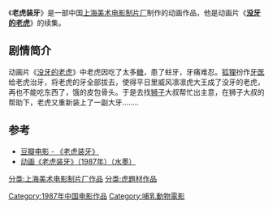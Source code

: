 {{Infobox Film
|片名          = 老虎装牙
|其他名称      = 
|图像          = 
|图像说明      = 
|导演          = [[浦稼祥|浦稼祥]]
|监制          = 
|制片          = 
|编剧          = [[王树枕|王树枕]]
|剧本          = 
|故事          = 
|原著          = 
|旁白          = 
|统筹          = 
|主演          = 
|分级          = 
|副标题        = 
|主题曲        = 
|片头曲        = 
|片尾曲        = 
|配乐          = 
|摄影          = 
|剪辑          = 
|制片商        = [[上海美术电影制片厂|上海美术电影制片厂]]
|发行商        = 
|上映日期      = 1987年
|发行日期      = 
|片长          = 20分钟
|产地          = {{CHNML}}
|语言          = [[汉语普通话|汉语普通话]]
|官方网站      = 
|预算          = 
|票房          = 
|前集          = 
|续集          = 
|中国大陆片名  = 
|香港片名      = 
|澳门片名      = 
|台湾片名      = 
|新马片名      = 
|sarft_id    = <!-- 公映许可号码 -->
|amg_id      = <!-- AMG（All Media Guide）ID -->
|imdb_id     = <!-- IMDB（互联网电影数据库）ID -->
}}

《'''老虎装牙'''》是一部中国[[上海美术电影制片厂|上海美术电影制片厂]]制作的动画作品，他是动画片《'''[[没牙的老虎|没牙的老虎]]'''》的续集。

==剧情简介==
动画片《[[没牙的老虎|没牙的老虎]]》中老虎因吃了太多[[糖|糖]]，患了蛀牙，牙痛难忍。[[狐狸|狐狸]]扮作[[牙医|牙医]]给老虎治牙，将老虎的牙全部拔去，使得平日里威风凛凛虎大王成了没牙的老虎，再也不能吃东西了，饿的皮包骨头。于是去找[[狮子|狮子]]大叔帮忙出主意，在狮子大叔的帮助下，老虎又重新装上了一副大牙........

==参考==
*[http://movie.douban.com/subject/3035280// 豆瓣电影 - 《老虎装牙》]
*[http://video.baomihua.com/liang1b/2939967_P3P31 动画《老虎装牙》（1987年）（水墨）]
{{上海美术电影制片厂1980年代作品}}
[[Category:1987年中国电影作品|Category:1987年中国电影作品]]
[[分类:上海美术电影制片厂作品|分类:上海美术电影制片厂作品]]
[[分类:虎題材作品|分类:虎題材作品]]
[[Category:哺乳動物電影|Category:哺乳動物電影]]